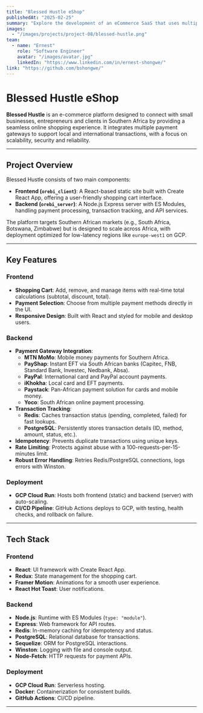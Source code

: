 ```yaml
---
title: "Blessed Hustle eShop"
publishedAt: "2025-02-25"
summary: "Explore the development of an eCommerce SaaS that uses multiple payment gateways used across Southern Africa."
images:
  - "/images/projects/project-08/blessed-hustle.png"
team:
  - name: "Ernest"
    role: "Software Engineer"
    avatar: "/images/avatar.jpg"
    linkedIn: "https://www.linkedin.com/in/ernest-shongwe/"
link: "https://github.com/bshongwe/"
---
```


# Blessed Hustle eShop

**Blessed Hustle** is an e-commerce platform designed to connect with small
businesses, entrepreneurs and clients in Southern Africa by providing a
seamless online shopping experience. It integrates multiple payment gateways to
support local and international transactions, with a focus on scalability,
security and reliability.

---

## Project Overview

Blessed Hustle consists of two main components:
- **Frontend (`orebi_client`)**: A React-based static site built with Create React App, offering a user-friendly shopping cart interface.
- **Backend (`orebi_server`)**: A Node.js Express server with ES Modules, handling payment processing, transaction tracking, and API services.

The platform targets Southern African markets (e.g., South Africa, Botswana,
Zimbabwe) but is designed to scale across Africa, with deployment optimized for
low-latency regions like `europe-west1` on GCP.

---

## Key Features

### Frontend
- **Shopping Cart**: Add, remove, and manage items with real-time total calculations (subtotal, discount, total).
- **Payment Selection**: Choose from multiple payment methods directly in the UI.
- **Responsive Design**: Built with React and styled for mobile and desktop users.

### Backend
- **Payment Gateway Integration**:
  - **MTN MoMo**: Mobile money payments for Southern Africa.
  - **PayShap**: Instant EFT via South African banks (Capitec, FNB, Standard Bank, Investec, Nedbank, Absa).
  - **PayPal**: International card and PayPal account payments.
  - **iKhokha**: Local card and EFT payments.
  - **Paystack**: Pan-African payment solution for cards and mobile money.
  - **Yoco**: South African online payment processing.
- **Transaction Tracking**:
  - **Redis**: Caches transaction status (pending, completed, failed) for fast lookups.
  - **PostgreSQL**: Persistently stores transaction details (ID, method, amount, status, etc.).
- **Idempotency**: Prevents duplicate transactions using unique keys.
- **Rate Limiting**: Protects against abuse with a 100-requests-per-15-minutes limit.
- **Robust Error Handling**: Retries Redis/PostgreSQL connections, logs errors with Winston.

### Deployment
- **GCP Cloud Run**: Hosts both frontend (static) and backend (server) with auto-scaling.
- **CI/CD Pipeline**: GitHub Actions deploys to GCP, with testing, health checks, and rollback on failure.

---

## Tech Stack

### Frontend
- **React**: UI framework with Create React App.
- **Redux**: State management for the shopping cart.
- **Framer Motion**: Animations for a smooth user experience.
- **React Hot Toast**: User notifications.

### Backend
- **Node.js**: Runtime with ES Modules (`type: "module"`).
- **Express**: Web framework for API routes.
- **Redis**: In-memory caching for idempotency and status.
- **PostgreSQL**: Relational database for transactions.
- **Sequelize**: ORM for PostgreSQL interactions.
- **Winston**: Logging with file and console output.
- **Node-Fetch**: HTTP requests for payment APIs.

### Deployment
- **GCP Cloud Run**: Serverless hosting.
- **Docker**: Containerization for consistent builds.
- **GitHub Actions**: CI/CD pipeline.

---